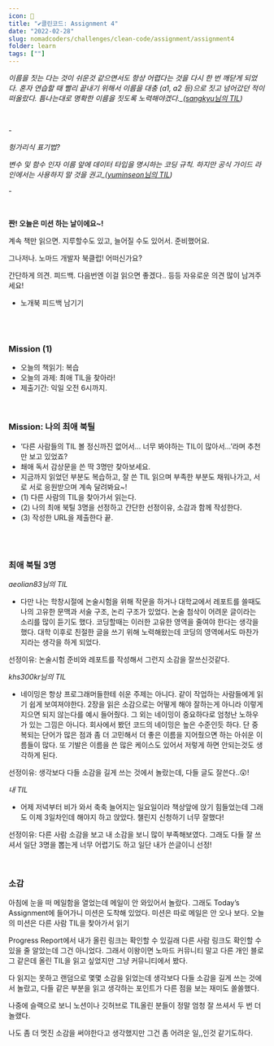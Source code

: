```yaml
---
icon: 📝
title: "✔️클린코드: Assignment 4"
date: "2022-02-28"
slug: nomadcoders/challenges/clean-code/assignment/assignment4
folder: learn
tags: [""]
---
```


_이름을 짓는 다는 것이 쉬운것 같으면서도 항상 어렵다는 것을 다시 한 번 깨닫게 되었다. 혼자 연습할 때 빨리 끝내기 위해서 이름을 대충 (a1, a2 등)으로 짓고 넘어갔던 적이 떠올랐다. 틈나는대로 명확한 이름을 짓도록 노력해야겠다.\_([sangkyu님의 TIL](https://nomadcoders.co/community/thread/2287))_

<br />

\-

_헝가리식 표기법?_

_변수 및 함수 인자 이름 앞에 데이터 타입을 명시하는 코딩 규칙. 하지만 공식 가이드 라인에서는 사용하지 말 것을 권고\_([yuminseon님의 TIL](https://nomadcoders.co/community/thread/2253))_

\-

<br />

**짠! 오늘은 미션 하는 날이에요~!**

계속 책만 읽으면. 지루할수도 있고, 늘어질 수도 있어서. 준비했어요.

그나저나. 노마드 개발자 북클럽! 어떠신가요?

간단하게 의견. 피드백. 다음번엔 이걸 읽으면 좋겠다.. 등등 자유로운 의견 많이 남겨주세요!

- 노개북 피드백 남기기

<br />

<br />

### Mission (1)

- 오늘의 책읽기: 복습
- 오늘의 과제: 최애 TIL을 찾아라!
- 제출기간: 익일 오전 6시까지.

<br />

### Mission: 나의 최애 북틸

- ‘다른 사람들의 TIL 볼 정신까진 없어서... 너무 봐야하는 TIL이 많아서...’라며 추천만 보고 있었죠?
- 쵀애 독서 감상문을 쓴 딱 3명만 찾아보세요.
- 지금까지 읽었던 부분도 복습하고, 잘 쓴 TIL 읽으며 부족한 부분도 채워나가고, 서로 서로 응원받으며 계속 달려봐요~!
- (1) 다른 사람의 TIL을 찾아가서 읽는다.
- (2) 나의 최애 북틸 3명을 선정하고 간단한 선정이유, 소감과 함께 작성한다.
- (3) 작성한 URL을 제출한다 끝.

<br />

<br />

### 최애 북틸 3명

_aeolian83님의 TIL_

- 다만 나는 학창시절에 논술시험을 위해 작문을 하거나 대학교에서 레포트를 쓸때도 나의 고유한 문맥과 서술 구조, 논리 구조가 있었다. 논술 첨삭이 어려운 글이라는 소리를 많이 듣기도 했다. 코딩할때는 이러한 고유한 영역을 줄여야 한다는 생각을 했다. 대학 이후로 친절한 글을 쓰기 위해 노력해왔는데 코딩의 영역에서도 마찬가지라는 생각을 하게 되었다.

선정이유: 논술시험 준비와 레포트를 작성해서 그런지 소감을 잘쓰신것같다.

_khs300kr님의 TIL_

- 네이밍은 항상 프로그래머들한테 쉬운 주제는 아니다. 같이 작업하는 사람들에게 읽기 쉽게 보여져야한다. 2장을 읽은 소감으로는 어떻게 해야 잘하는게 아니라 이렇게 지으면 되지 않는다를 예시 들어줬다. 그 외는 네이밍이 중요하다로 엄청난 노하우가 있는 그낌은 아니다. 회사에서 봤던 코드의 네이밍은 높은 수준인듯 하다. 단 중복되는 단어가 많은 점과 좀 더 고민해서 더 좋은 이름을 지어줬으면 하는 아쉬운 이름들이 많다. 또 기발은 이름을 쓴 많은 케이스도 있어서 저렇게 하면 안되는것도 생각하게 된다.

선정이유: 생각보다 다들 소감을 길게 쓰는 것에서 놀랐는데, 다들 글도 잘쓴다..😲!

_내 TIL_

- 어제 저녁부터 비가 와서 축축 늘어지는 일요일이라 책상앞에 앉기 힘들었는데 그래도 이제 3일차인데 해야지 하고 앉았다. 챌린지 신청하기 너무 잘했다!

선정이유: 다른 사람 소감을 보고 내 소감을 보니 많이 부족해보였다. 그래도 다들 잘 쓰셔서 일단 3명을 뽑는게 너무 어렵기도 하고 일단 내가 쓴글이니 선정!

<br />

### 소감

아침에 눈을 떠 메일함을 열었는데 메일이 안 와있어서 놀랐다. 그래도 Today’s Assignment에 들어가니 미션은 도착해 있었다. 미션은 따로 메일은 안 오나 보다. 오늘의 미션은 다른 사람 TIL을 찾아가서 읽기

Progress Report에서 내가 올린 링크는 확인할 수 있길래 다른 사람 링크도 확인할 수 있을 줄 알았는데 그건 아니었다. 그래서 이왕이면 노마드 커뮤니티 말고 다른 개인 블로그 같은데 올린 TIL을 읽고 싶었지만 그냥 커뮤니티에서 봤다.

다 읽지는 못하고 랜덤으로 몇몇 소감을 읽었는데 생각보다 다들 소감을 길게 쓰는 것에서 놀랐고, 다들 같은 부분을 읽고 생각하는 포인트가 다른 점을 보는 재미도 쏠쏠했다.

나중에 슬랙으로 보니 노션이나 깃허브로 TIL올린 분들이 정말 엄청 잘 쓰셔서 두 번 더 놀랬다.

나도 좀 더 멋진 소감을 써야한다고 생각했지만 그건 좀 어려운 일,,인것 같기도하다.
